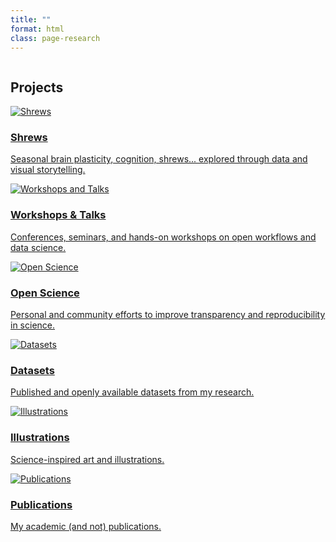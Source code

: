 ```yaml
---
title: ""
format: html
class: page-research
---
```


::: {.page-icon}
<img src="img/icons/research.svg" alt="" aria-hidden="true">
:::

## Projects {#current-research}

```{=html}
<div class="research-gallery">

<div class="project-card">
  <a href="shrews.qmd">
    <img src="img/shrew.png" alt="Shrews">
    <h3>Shrews</h3>
    <p>Seasonal brain plasticity, cognition, shrews... explored through data and visual storytelling.</p>
  </a>
</div>

<div class="project-card">
  <a href="talks.qmd">
    <img src="img/violin.jpg" alt="Workshops and Talks">
    <h3>Workshops & Talks</h3>
    <p>Conferences, seminars, and hands-on workshops on open workflows and data science.</p>
  </a>
</div>

<div class="project-card">
  <a href="open-science.qmd">
    <img src="img/icons/open-science.svg" alt="Open Science">
    <h3>Open Science</h3>
    <p>Personal and community efforts to improve transparency and reproducibility in science.</p>
  </a>
</div>

<div class="project-card">
  <a href="datasets.qmd">
    <img src="img/fen-monitor.png" alt="Datasets">
    <h3>Datasets</h3>
    <p>Published and openly available datasets from my research.</p>
  </a>
</div>

<div class="project-card">
  <a href="illustrations.qmd">
    <img src="img/illustrations/funkyanimals.png" alt="Illustrations">
    <h3>Illustrations</h3>
    <p>Science-inspired art and illustrations.</p>
  </a>
</div>

<div class="project-card">
  <a href="publications.qmd">
    <img src="img/atlas.png" alt="Publications">
    <h3>Publications</h3>
    <p>My academic (and not) publications.</p>
  </a>
</div>

</div>
```